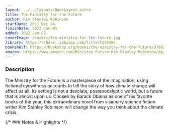 ```yaml
---
layout: ../../layouts/BookLayout.astro
title: The Ministry for the Future
author: Kim Stanley Robinson
startDate: 2021 Dec 24
finishDate: 2022 Jan 05
added: 2022 Jan 05
coverImage: /covers/the-ministry-for-the-future.jpg
library: https://share.libbyapp.com/title/5255196
bookshelf: https://bookshop.org/books/the-ministry-for-the-future/9780316300131
amazon: https://www.amazon.com/Ministry-Future-Kim-Stanley-Robinson/dp/0316300136
---
```


<ReadingTime
startDate  = {frontmatter.startDate}
finishDate = {frontmatter.finishDate}
/>

### Description
The Ministry for the Future is a masterpiece of the imagination, using fictional eyewitness accounts to tell the story of how climate change will affect us all. Its setting is not a desolate, postapocalyptic world, but a future that is almost upon us. Chosen by Barack Obama as one of his favorite books of the year, this extraordinary novel from visionary science fiction writer Kim Stanley Robinson will change the way you think about the climate crisis.

{/* ### Notes & Highlights */}

<BuyBook
  library   = {frontmatter.library}
  bookshelf = {frontmatter.bookshelf}
  amazon    = {frontmatter.amazon}
/>
